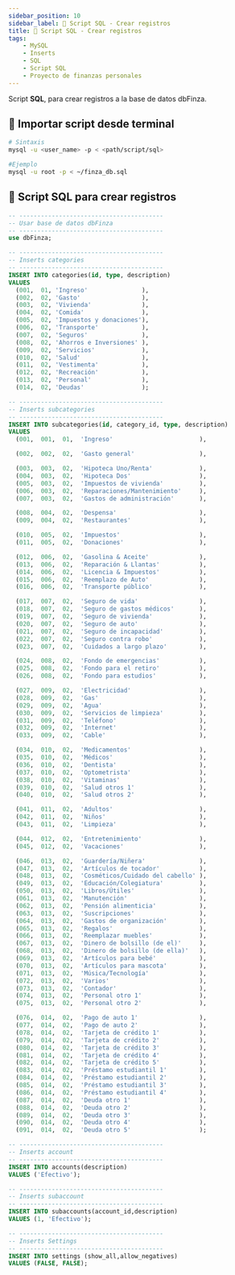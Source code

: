 ```yaml
---
sidebar_position: 10
sidebar_label: 📝 Script SQL - Crear registros
title: 📝 Script SQL - Crear registros
tags:
    - MySQL
    - Inserts
    - SQL
    - Script SQL
    - Proyecto de finanzas personales
---
```


Script __SQL__, para crear registros a la base de datos dbFinza.

## 🛬 Importar script desde terminal

```bash
# Sintaxis
mysql -u <user_name> -p < <path/script/sql>

#Ejemplo
mysql -u root -p < ~/finza_db.sql
```

## 📖 Script SQL para crear registros

```sql title="~/inserts.sql"
-- ----------------------------------------
-- Usar base de datos dbFinza
-- ----------------------------------------
use dbFinza;

-- ----------------------------------------
-- Inserts categories
-- ----------------------------------------
INSERT INTO categories(id, type, description)
VALUES
  (001,  01, 'Ingreso'               ),
  (002,  02, 'Gasto'                 ),
  (003,  02, 'Vivienda'              ),
  (004,  02, 'Comida'                ),
  (005,  02, 'Impuestos y donaciones'),
  (006,  02, 'Transporte'            ),
  (007,  02, 'Seguros'               ),
  (008,  02, 'Ahorros e Inversiones' ),
  (009,  02, 'Servicios'             ),
  (010,  02, 'Salud'                 ),
  (011,  02, 'Vestimenta'            ),
  (012,  02, 'Recreación'            ),
  (013,  02, 'Personal'              ),
  (014,  02, 'Deudas'                );

-- ----------------------------------------
-- Inserts subcategories
-- ----------------------------------------
INSERT INTO subcategories(id, category_id, type, description)
VALUES
  (001,  001,  01,  'Ingreso'                        ),

  (002,  002,  02,  'Gasto general'                  ),

  (003,  003,  02,  'Hipoteca Uno/Renta'             ),
  (004,  003,  02,  'Hipoteca Dos'                   ),
  (005,  003,  02,  'Impuestos de vivienda'          ),
  (006,  003,  02,  'Reparaciones/Mantenimiento'     ),
  (007,  003,  02,  'Gastos de administración'       ),

  (008,  004,  02,  'Despensa'                       ),
  (009,  004,  02,  'Restaurantes'                   ),

  (010,  005,  02,  'Impuestos'                      ),
  (011,  005,  02,  'Donaciones'                     ),

  (012,  006,  02,  'Gasolina & Aceite'              ),
  (013,  006,  02,  'Reparación & Llantas'           ),
  (014,  006,  02,  'Licencia & Impuestos'           ),
  (015,  006,  02,  'Reemplazo de Auto'              ),
  (016,  006,  02,  'Transporte público'             ),

  (017,  007,  02,  'Seguro de vida'                 ),
  (018,  007,  02,  'Seguro de gastos médicos'       ),
  (019,  007,  02,  'Seguro de vivienda'             ),
  (020,  007,  02,  'Seguro de auto'                 ),
  (021,  007,  02,  'Seguro de incapacidad'          ),
  (022,  007,  02,  'Seguro contra robo'             ),
  (023,  007,  02,  'Cuidados a largo plazo'         ),

  (024,  008,  02,  'Fondo de emergencias'           ),
  (025,  008,  02,  'Fondo para el retiro'           ),
  (026,  008,  02,  'Fondo para estudios'            ),

  (027,  009,  02,  'Electricidad'                   ),
  (028,  009,  02,  'Gas'                            ),
  (029,  009,  02,  'Agua'                           ),
  (030,  009,  02,  'Servicios de limpieza'          ),
  (031,  009,  02,  'Teléfono'                       ),
  (032,  009,  02,  'Internet'                       ),
  (033,  009,  02,  'Cable'                          ),

  (034,  010,  02,  'Medicamentos'                   ),
  (035,  010,  02,  'Médicos'                        ),
  (036,  010,  02,  'Dentista'                       ),
  (037,  010,  02,  'Optometrista'                   ),
  (038,  010,  02,  'Vitaminas'                      ),
  (039,  010,  02,  'Salud otros 1'                  ),
  (040,  010,  02,  'Salud otros 2'                  ),

  (041,  011,  02,  'Adultos'                        ),
  (042,  011,  02,  'Niños'                          ),
  (043,  011,  02,  'Limpieza'                       ),

  (044,  012,  02,  'Entretenimiento'                ),
  (045,  012,  02,  'Vacaciones'                     ),

  (046,  013,  02,  'Guardería/Niñera'               ),
  (047,  013,  02,  'Artículos de tocador'           ),
  (048,  013,  02,  'Cosméticos/Cuidado del cabello' ),
  (049,  013,  02,  'Educación/Colegiatura'          ),
  (050,  013,  02,  'Libros/Útiles'                  ),
  (061,  013,  02,  'Manutención'                    ),
  (062,  013,  02,  'Pensión alimenticia'            ),
  (063,  013,  02,  'Suscripciones'                  ),
  (064,  013,  02,  'Gastos de organización'         ),
  (065,  013,  02,  'Regalos'                        ),
  (066,  013,  02,  'Reemplazar muebles'             ),
  (067,  013,  02,  'Dinero de bolsillo (de el)'     ),
  (068,  013,  02,  'Dinero de bolsillo (de ella)'   ),
  (069,  013,  02,  'Artículos para bebé'            ),
  (070,  013,  02,  'Artículos para mascota'         ),
  (071,  013,  02,  'Música/Tecnología'              ),
  (072,  013,  02,  'Varios'                         ),
  (073,  013,  02,  'Contador'                       ),
  (074,  013,  02,  'Personal otro 1'                ),
  (075,  013,  02,  'Personal otro 2'                ),

  (076,  014,  02,  'Pago de auto 1'                 ),
  (077,  014,  02,  'Pago de auto 2'                 ),
  (078,  014,  02,  'Tarjeta de crédito 1'           ),
  (079,  014,  02,  'Tarjeta de crédito 2'           ),
  (080,  014,  02,  'Tarjeta de crédito 3'           ),
  (081,  014,  02,  'Tarjeta de crédito 4'           ),
  (082,  014,  02,  'Tarjeta de crédito 5'           ),
  (083,  014,  02,  'Préstamo estudiantil 1'         ),
  (084,  014,  02,  'Préstamo estudiantil 2'         ),
  (085,  014,  02,  'Préstamo estudiantil 3'         ),
  (086,  014,  02,  'Préstamo estudiantil 4'         ),
  (087,  014,  02,  'Deuda otro 1'                   ),
  (088,  014,  02,  'Deuda otro 2'                   ),
  (089,  014,  02,  'Deuda otro 3'                   ),
  (090,  014,  02,  'Deuda otro 4'                   ),
  (091,  014,  02,  'Deuda otro 5'                   );

-- ----------------------------------------
-- Inserts account
-- ----------------------------------------
INSERT INTO accounts(description)
VALUES ('Efectivo');

-- ----------------------------------------
-- Inserts subaccount
-- ----------------------------------------
INSERT INTO subaccounts(account_id,description)
VALUES (1, 'Efectivo');

-- ----------------------------------------
-- Inserts Settings
-- ----------------------------------------
INSERT INTO settings (show_all,allow_negatives)
VALUES (FALSE, FALSE);

```
